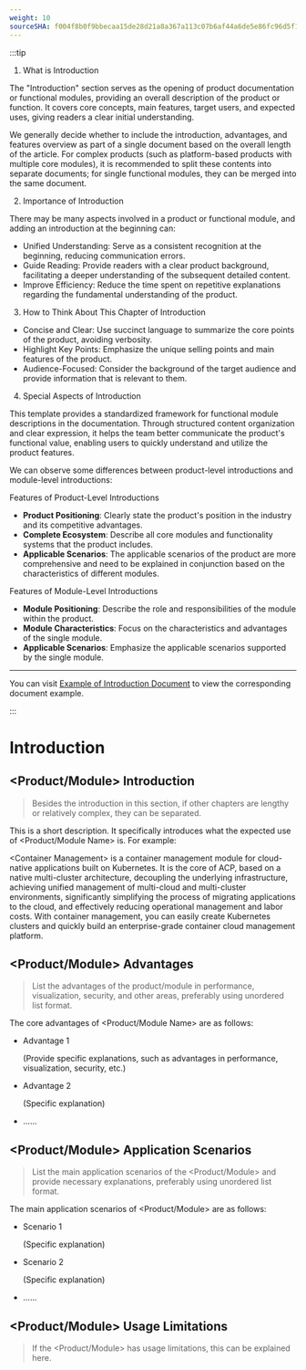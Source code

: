 ```yaml
---
weight: 10
sourceSHA: f004f8b0f9bbecaa15de28d21a8a367a113c07b6af44a6de5e86fc96d5f13741
---
```


:::tip

1. What is Introduction

The "Introduction" section serves as the opening of product documentation or functional modules, providing an overall description of the product or function. It covers core concepts, main features, target users, and expected uses, giving readers a clear initial understanding.

We generally decide whether to include the introduction, advantages, and features overview as part of a single document based on the overall length of the article. For complex products (such as platform-based products with multiple core modules), it is recommended to split these contents into separate documents; for single functional modules, they can be merged into the same document.

2. Importance of Introduction

There may be many aspects involved in a product or functional module, and adding an introduction at the beginning can:

- Unified Understanding: Serve as a consistent recognition at the beginning, reducing communication errors.
- Guide Reading: Provide readers with a clear product background, facilitating a deeper understanding of the subsequent detailed content.
- Improve Efficiency: Reduce the time spent on repetitive explanations regarding the fundamental understanding of the product.

3. How to Think About This Chapter of Introduction

- Concise and Clear: Use succinct language to summarize the core points of the product, avoiding verbosity.
- Highlight Key Points: Emphasize the unique selling points and main features of the product.
- Audience-Focused: Consider the background of the target audience and provide information that is relevant to them.

4. Special Aspects of Introduction

This template provides a standardized framework for functional module descriptions in the documentation. Through structured content organization and clear expression, it helps the team better communicate the product's functional value, enabling users to quickly understand and utilize the product features.

We can observe some differences between product-level introductions and module-level introductions:

Features of Product-Level Introductions

- **Product Positioning**: Clearly state the product's position in the industry and its competitive advantages.
- **Complete Ecosystem**: Describe all core modules and functionality systems that the product includes.
- **Applicable Scenarios**: The applicable scenarios of the product are more comprehensive and need to be explained in conjunction based on the characteristics of different modules.

Features of Module-Level Introductions

- **Module Positioning**: Describe the role and responsibilities of the module within the product.
- **Module Characteristics**: Focus on the characteristics and advantages of the single module.
- **Applicable Scenarios**: Emphasize the applicable scenarios supported by the single module.

---

You can visit [Example of Introduction Document](https://product-doc-guide.alauda.cn/template/intro/example.html) to view the corresponding document example.

:::

# Introduction

## \<Product/Module> Introduction

> Besides the introduction in this section, if other chapters are lengthy or relatively complex, they can be separated.

This is a short description. It specifically introduces what the expected use of \<Product/Module Name> is. For example:

\<Container Management> is a container management module for cloud-native applications built on Kubernetes. It is the core of ACP, based on a native multi-cluster architecture, decoupling the underlying infrastructure, achieving unified management of multi-cloud and multi-cluster environments, significantly simplifying the process of migrating applications to the cloud, and effectively reducing operational management and labor costs. With container management, you can easily create Kubernetes clusters and quickly build an enterprise-grade container cloud management platform.

## \<Product/Module> Advantages

> List the advantages of the product/module in performance, visualization, security, and other areas, preferably using unordered list format.

The core advantages of \<Product/Module Name> are as follows:

- Advantage 1

  (Provide specific explanations, such as advantages in performance, visualization, security, etc.)

- Advantage 2

  (Specific explanation)

- ......

## \<Product/Module> Application Scenarios

> List the main application scenarios of the \<Product/Module> and provide necessary explanations, preferably using unordered list format.

The main application scenarios of \<Product/Module> are as follows:

- Scenario 1

  (Specific explanation)

- Scenario 2

  (Specific explanation)

- ......

## \<Product/Module> Usage Limitations

> If the \<Product/Module> has usage limitations, this can be explained here.
